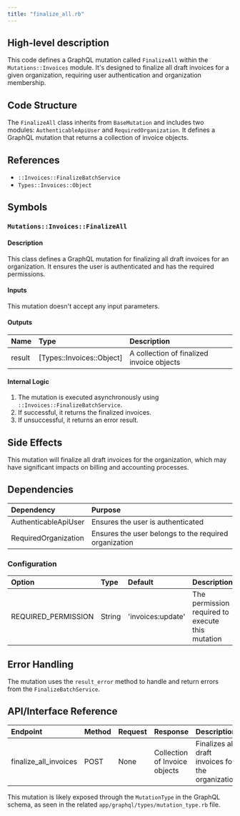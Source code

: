 ```yaml
---
title: "finalize_all.rb"
---
```


## High-level description
This code defines a GraphQL mutation called `FinalizeAll` within the `Mutations::Invoices` module. It's designed to finalize all draft invoices for a given organization, requiring user authentication and organization membership.

## Code Structure
The `FinalizeAll` class inherits from `BaseMutation` and includes two modules: `AuthenticableApiUser` and `RequiredOrganization`. It defines a GraphQL mutation that returns a collection of invoice objects.

## References
- `::Invoices::FinalizeBatchService`
- `Types::Invoices::Object`

## Symbols

### `Mutations::Invoices::FinalizeAll`
#### Description
This class defines a GraphQL mutation for finalizing all draft invoices for an organization. It ensures the user is authenticated and has the required permissions.

#### Inputs
This mutation doesn't accept any input parameters.

#### Outputs
| Name | Type | Description |
|:-----|:-----|:------------|
| result | [Types::Invoices::Object] | A collection of finalized invoice objects |

#### Internal Logic
1. The mutation is executed asynchronously using `::Invoices::FinalizeBatchService`.
2. If successful, it returns the finalized invoices.
3. If unsuccessful, it returns an error result.

## Side Effects
This mutation will finalize all draft invoices for the organization, which may have significant impacts on billing and accounting processes.

## Dependencies
| Dependency | Purpose |
|:-----------|:--------|
| AuthenticableApiUser | Ensures the user is authenticated |
| RequiredOrganization | Ensures the user belongs to the required organization |

### Configuration
| Option | Type | Default | Description |
|:-------|:-----|:--------|:------------|
| REQUIRED_PERMISSION | String | 'invoices:update' | The permission required to execute this mutation |

## Error Handling
The mutation uses the `result_error` method to handle and return errors from the `FinalizeBatchService`.

## API/Interface Reference
| Endpoint | Method | Request | Response | Description |
|:---------|:-------|:--------|:---------|:------------|
| finalize_all_invoices | POST | None | Collection of Invoice objects | Finalizes all draft invoices for the organization |

This mutation is likely exposed through the `MutationType` in the GraphQL schema, as seen in the related `app/graphql/types/mutation_type.rb` file.